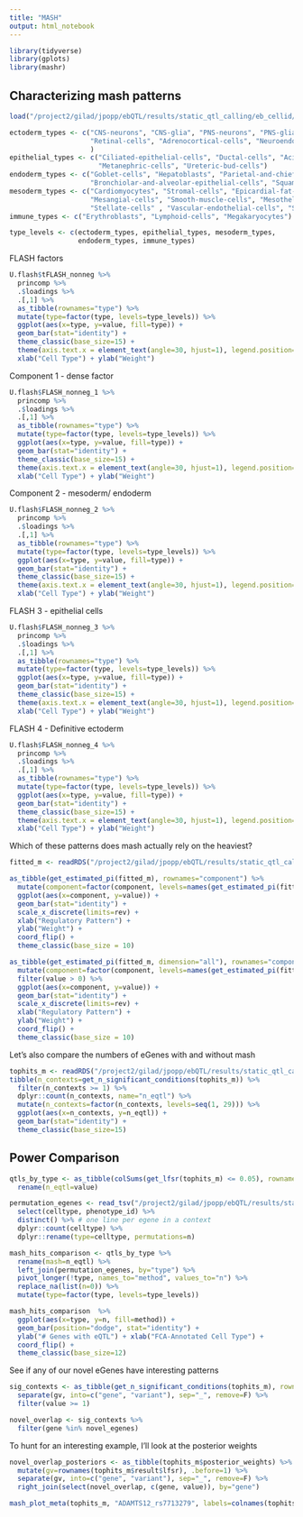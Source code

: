 ```yaml
---
title: "MASH"
output: html_notebook
---
```

```r
library(tidyverse)
library(gplots)
library(mashr)
```

## Characterizing mash patterns
```r
load("/project2/gilad/jpopp/ebQTL/results/static_qtl_calling/eb_cellid/pseudobulk_tmm/basic/8pcs/mash_inputs.Rdata")
```

```r
ectoderm_types <- c("CNS-neurons", "CNS-glia", "PNS-neurons", "PNS-glia", 
                    "Retinal-cells", "Adrenocortical-cells", "Neuroendocrine-cells"
                    )
epithelial_types <- c("Ciliated-epithelial-cells", "Ductal-cells", "Acinar-cells", 
                      "Metanephric-cells", "Ureteric-bud-cells")
endoderm_types <- c("Goblet-cells", "Hepatoblasts", "Parietal-and-chief-cells", 
                    "Bronchiolar-and-alveolar-epithelial-cells", "Squamous-epithelial-cells")
mesoderm_types <- c("Cardiomyocytes", "Stromal-cells", "Epicardial-fat-cells", 
                    "Mesangial-cells", "Smooth-muscle-cells", "Mesothelial-cells",
                    "Stellate-cells" , "Vascular-endothelial-cells", "Skeletal-muscle-cells")
immune_types <- c("Erythroblasts", "Lymphoid-cells", "Megakaryocytes")

type_levels <- c(ectoderm_types, epithelial_types, mesoderm_types, 
                 endoderm_types, immune_types)
```

FLASH factors
```r
U.flash$tFLASH_nonneg %>%
  princomp %>%
  .$loadings %>%
  .[,1] %>%
  as_tibble(rownames="type") %>%
  mutate(type=factor(type, levels=type_levels)) %>%
  ggplot(aes(x=type, y=value, fill=type)) +
  geom_bar(stat="identity") +
  theme_classic(base_size=15) +
  theme(axis.text.x = element_text(angle=30, hjust=1), legend.position="none") +
  xlab("Cell Type") + ylab("Weight")
```

Component 1 - dense factor
```r
U.flash$FLASH_nonneg_1 %>%
  princomp %>%
  .$loadings %>%
  .[,1] %>%
  as_tibble(rownames="type") %>%
  mutate(type=factor(type, levels=type_levels)) %>%
  ggplot(aes(x=type, y=value, fill=type)) +
  geom_bar(stat="identity") +
  theme_classic(base_size=15) +
  theme(axis.text.x = element_text(angle=30, hjust=1), legend.position="none") +
  xlab("Cell Type") + ylab("Weight")
```
Component 2 - mesoderm/ endoderm
```r
U.flash$FLASH_nonneg_2 %>%
  princomp %>%
  .$loadings %>%
  .[,1] %>%
  as_tibble(rownames="type") %>%
  mutate(type=factor(type, levels=type_levels)) %>%
  ggplot(aes(x=type, y=value, fill=type)) +
  geom_bar(stat="identity") +
  theme_classic(base_size=15) +
  theme(axis.text.x = element_text(angle=30, hjust=1), legend.position="none") +
  xlab("Cell Type") + ylab("Weight")
```

FLASH 3 - epithelial cells 
```r
U.flash$FLASH_nonneg_3 %>%
  princomp %>%
  .$loadings %>%
  .[,1] %>%
  as_tibble(rownames="type") %>%
  mutate(type=factor(type, levels=type_levels)) %>%
  ggplot(aes(x=type, y=value, fill=type)) +
  geom_bar(stat="identity") +
  theme_classic(base_size=15) +
  theme(axis.text.x = element_text(angle=30, hjust=1), legend.position="none") +
  xlab("Cell Type") + ylab("Weight")
```

FLASH 4 - Definitive ectoderm
```r
U.flash$FLASH_nonneg_4 %>%
  princomp %>%
  .$loadings %>%
  .[,1] %>%
  as_tibble(rownames="type") %>%
  mutate(type=factor(type, levels=type_levels)) %>%
  ggplot(aes(x=type, y=value, fill=type)) +
  geom_bar(stat="identity") +
  theme_classic(base_size=15) +
  theme(axis.text.x = element_text(angle=30, hjust=1), legend.position="none") +
  xlab("Cell Type") + ylab("Weight")
```

Which of these patterns does mash actually rely on the heaviest?
```r
fitted_m <- readRDS("/project2/gilad/jpopp/ebQTL/results/static_qtl_calling/eb_cellid/pseudobulk_tmm/basic/8pcs/mash_trained_model.rds")
```

```r
as_tibble(get_estimated_pi(fitted_m), rownames="component") %>%
  mutate(component=factor(component, levels=names(get_estimated_pi(fitted_m)))) %>%
  ggplot(aes(x=component, y=value)) +
  geom_bar(stat="identity") +
  scale_x_discrete(limits=rev) +
  xlab("Regulatory Pattern") +
  ylab("Weight") +
  coord_flip() +
  theme_classic(base_size = 10)
```

```r
as_tibble(get_estimated_pi(fitted_m, dimension="all"), rownames="component") %>%
  mutate(component=factor(component, levels=names(get_estimated_pi(fitted_m, dimension="all")))) %>%
  filter(value > 0) %>%
  ggplot(aes(x=component, y=value)) +
  geom_bar(stat="identity") +
  scale_x_discrete(limits=rev) +
  xlab("Regulatory Pattern") +
  ylab("Weight") +
  coord_flip() +
  theme_classic(base_size = 10)
```

Let's also compare the numbers of eGenes with and without mash
```r
tophits_m <- readRDS("/project2/gilad/jpopp/ebQTL/results/static_qtl_calling/eb_cellid/pseudobulk_tmm/basic/8pcs/mash_fitted_model.tophits.rds")
tibble(n_contexts=get_n_significant_conditions(tophits_m)) %>%
  filter(n_contexts >= 1) %>%
  dplyr::count(n_contexts, name="n_eqtl") %>%
  mutate(n_contexts=factor(n_contexts, levels=seq(1, 29))) %>%
  ggplot(aes(x=n_contexts, y=n_eqtl)) +
  geom_bar(stat="identity") +
  theme_classic(base_size=15)
```

## Power Comparison
```r
qtls_by_type <- as_tibble(colSums(get_lfsr(tophits_m) <= 0.05), rownames="type") %>%
  rename(n_eqtl=value)
```


```r
permutation_egenes <- read_tsv("/project2/gilad/jpopp/ebQTL/results/static_qtl_calling/eb_cellid/pseudobulk_tmm/basic/8pcs/signif_variant_gene_pairs.tsv") %>%
  select(celltype, phenotype_id) %>%
  distinct() %>% # one line per egene in a context
  dplyr::count(celltype) %>%
  dplyr::rename(type=celltype, permutations=n)

mash_hits_comparison <- qtls_by_type %>%
  rename(mash=n_eqtl) %>%
  left_join(permutation_egenes, by="type") %>%
  pivot_longer(!type, names_to="method", values_to="n") %>%
  replace_na(list(n=0)) %>%
  mutate(type=factor(type, levels=type_levels))
```

```r
mash_hits_comparison  %>%
  ggplot(aes(x=type, y=n, fill=method)) +
  geom_bar(position="dodge", stat="identity") +
  ylab("# Genes with eQTL") + xlab("FCA-Annotated Cell Type") +
  coord_flip() +
  theme_classic(base_size=12)
```

See if any of our novel eGenes have interesting patterns
```r
sig_contexts <- as_tibble(get_n_significant_conditions(tophits_m), rownames="gv") %>%
  separate(gv, into=c("gene", "variant"), sep="_", remove=F) %>%
  filter(value >= 1)

novel_overlap <- sig_contexts %>%
  filter(gene %in% novel_egenes)
```

To hunt for an interesting example, I'll look at the posterior weights
```r
novel_overlap_posteriors <- as_tibble(tophits_m$posterior_weights) %>%
  mutate(gv=rownames(tophits_m$result$lfsr), .before=1) %>%
  separate(gv, into=c("gene", "variant"), sep="_", remove=F) %>%
  right_join(select(novel_overlap, c(gene, value)), by="gene")
```


```r
mash_plot_meta(tophits_m, "ADAMTS12_rs7713279", labels=colnames(tophits_m$result$lfsr))
```

